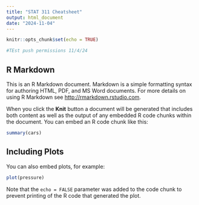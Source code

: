 ```yaml
---
title: "STAT 311 Cheatsheet"
output: html_document
date: "2024-11-04"
---
```


```r
knitr::opts_chunk$set(echo = TRUE)
```

```r
#TEst push permissions 11/4/24
```
## R Markdown

This is an R Markdown document. Markdown is a simple formatting syntax for authoring HTML, PDF, and MS Word documents. For more details on using R Markdown see <http://rmarkdown.rstudio.com>.

When you click the **Knit** button a document will be generated that includes both content as well as the output of any embedded R code chunks within the document. You can embed an R code chunk like this:

```r
summary(cars)
```

## Including Plots

You can also embed plots, for example:

```r
plot(pressure)
```

Note that the `echo = FALSE` parameter was added to the code chunk to prevent printing of the R code that generated the plot.
